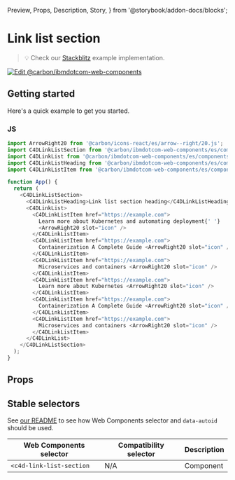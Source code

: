   Preview,
  Props,
  Description,
  Story,
} from '@storybook/addon-docs/blocks';

# Link list section

> 💡 Check our
> [Stackblitz](https://stackblitz.com/github/carbon-design-system/carbon-for-ibm-dotcom/tree/main/packages/web-components/examples/stackblitz/components-react/link-list-section)
> example implementation.

[![Edit @carbon/ibmdotcom-web-components](https://developer.stackblitz.com/img/open_in_stackblitz.svg)](https://stackblitz.com/github/carbon-design-system/carbon-for-ibm-dotcom/tree/main/packages/web-components/examples/codesandbox/components-react/link-list-section)

## Getting started

Here's a quick example to get you started.

### JS

```javascript
import ArrowRight20 from '@carbon/icons-react/es/arrow--right/20.js';
import C4DLinkListSection from '@carbon/ibmdotcom-web-components/es/components-react/link-list-section/link-list-section';
import C4DLinkList from '@carbon/ibmdotcom-web-components/es/components-react/link-list/link-list';
import C4DLinkListHeading from '@carbon/ibmdotcom-web-components/es/components-react/link-list/link-list-heading';
import C4DLinkListItem from '@carbon/ibmdotcom-web-components/es/components-react/link-list/link-list-item';

function App() {
  return (
    <C4DLinkListSection>
      <C4DLinkListHeading>Link list section heading</C4DLinkListHeading>
      <C4DLinkList>
        <C4DLinkListItem href="https://example.com">
          Learn more about Kubernetes and automating deployment{' '}
          <ArrowRight20 slot="icon" />
        </C4DLinkListItem>
        <C4DLinkListItem href="https://example.com">
          Containerization A Complete Guide <ArrowRight20 slot="icon" />
        </C4DLinkListItem>
        <C4DLinkListItem href="https://example.com">
          Microservices and containers <ArrowRight20 slot="icon" />
        </C4DLinkListItem>
        <C4DLinkListItem href="https://example.com">
          Learn more about Kubernetes <ArrowRight20 slot="icon" />
        </C4DLinkListItem>
        <C4DLinkListItem href="https://example.com">
          Containerization A Complete Guide <ArrowRight20 slot="icon" />
        </C4DLinkListItem>
        <C4DLinkListItem href="https://example.com">
          Microservices and containers <ArrowRight20 slot="icon" />
        </C4DLinkListItem>
      </C4DLinkList>
    </C4DLinkListSection>
  );
}
```

## Props

<Props of={PropTypesRef} />

## Stable selectors

See
[our README](https://github.com/carbon-design-system/carbon-for-ibm-dotcom/tree/main/packages/web-components#stable-selectors-for-analytics-and-integratione2e-testing-in-web-components)
to see how Web Components selector and `data-autoid` should be used.

| Web Components selector  | Compatibility selector | Description |
| ------------------------ | ---------------------- | ----------- |
| `<c4d-link-list-section` | N/A                    | Component   |

<Description markdown={contributing} />
